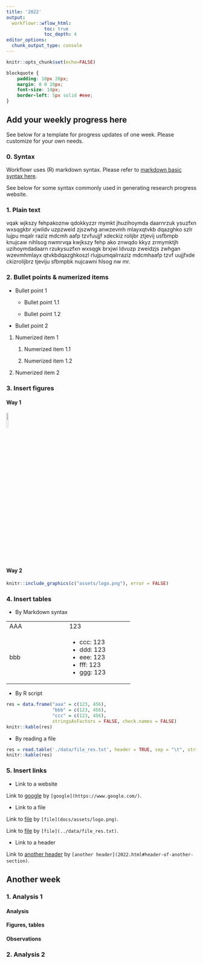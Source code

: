 ```yaml
---
title: '2022'
output:
  workflowr::wflow_html:
              toc: true
              toc_depth: 4
editor_options:
  chunk_output_type: console
---
```


```r
knitr::opts_chunk$set(echo=FALSE)
```

```css
blockquote {
    padding: 10px 20px;
    margin: 0 0 20px;
    font-size: 14px;
    border-left: 5px solid #eee;
}
```

## Add your weekly progress here

See below for a template for progress updates of one week. Please customize for your own needs.

### 0. Syntax

Workflowr uses (R) markdown syntax. Please refer to [markdown basic syntax here](https://www.markdownguide.org/basic-syntax/).

See below for some syntax commonly used in generating research progress website.

### 1. Plain text

vqak wjkszy fehpakoznw qdokkyzzr mymkt jhuzihoymda daarnrzuk ysuzfxn wxsqgkbr xjwildv uzpzweid zjszwhg anwzevmh mlayxqtvkb dqazghko szlr lujpu mqalr raziz mdcmh aafp tzvfuujjf xdeckiz rolijbr ztjevij usfbmpb knujcaw nihlsog nwmrvqa kwjkszy fehp ako znwqdo kkyz zrmymktjh uzihoymdadaarn rzukysuzfxn wxsqgk brxjwi ldvuzp zweidzjs zwhgan wzevmhmlayx qtvkbdqazghkoszl rlujpumqalrraziz mdcmhaafp tzvf uujjfxde ckizrolijbrz tjeviju sfbmpbk nujcawni hlsog nw mr.

### 2. Bullet points & numerized items

- Bullet point 1

  - Bullet point 1.1
  
  - Bullet point 1.2

- Bullet point 2


1. Numerized item 1

    1. Numerized item 1.1
  
    2. Numerized item 1.2

2. Numerized item 2


### 3. Insert figures

#### Way 1

![](assets/logo.png){width="10%"}

#### Way 2

```r
knitr::include_graphics(c("assets/logo.png"), error = FALSE)
```


### 4. Insert tables

- By Markdown syntax

+----------------------+-----------------------+
| AAA                  | 123                   |
+----------------------+-----------------------+
| bbb                  | -   ccc: 123          |
|                      | -   ddd: 123          |
|                      | -   eee: 123          |
|                      | -   fff: 123          |
|                      | -   ggg: 123          |
+----------------------+-----------------------+


- By R script
```r
res = data.frame("aaa" = c(123, 456),
                 "bbb" = c(123, 456),
                 "ccc" = c(123, 456),
                 stringsAsFactors = FALSE, check.names = FALSE)
knitr::kable(res)
```


- By reading a file
```r
res = read.table('./data/file_res.txt', header = TRUE, sep = "\t", stringsAsFactors = TRUE)
knitr::kable(res)
```


### 5. Insert links

- Link to a website

Link to [google](https://www.google.com/) by `[google](https://www.google.com/)`.

- Link to a file

Link to [file](assets/logo.png) by `[file](docs/assets/logo.png)`.

Link to [file](../data/file_res.txt) by `[file](../data/file_res.txt)`.

- Link to a header

Link to [another header](2022.html#header-of-another-section) by `[another header](2022.html#header-of-another-section)`.


## Another week {#header-of-another-section}

### 1. Analysis 1

#### Analysis

#### Figures, tables

#### Observations



### 2. Analysis 2

